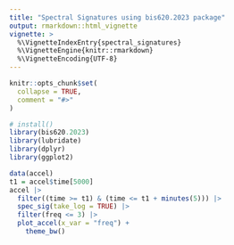 ```yaml
---
title: "Spectral Signatures using bis620.2023 package"
output: rmarkdown::html_vignette
vignette: >
  %\VignetteIndexEntry{spectral_signatures}
  %\VignetteEngine{knitr::rmarkdown}
  %\VignetteEncoding{UTF-8}
---
```


```r
knitr::opts_chunk$set(
  collapse = TRUE,
  comment = "#>"
)
```

```r
# install()
library(bis620.2023)
library(lubridate)
library(dplyr)
library(ggplot2)

data(accel)
t1 = accel$time[5000]
accel |> 
  filter((time >= t1) & (time <= t1 + minutes(5))) |>
  spec_sig(take_log = TRUE) |>
  filter(freq <= 3) |>
  plot_accel(x_var = "freq") +
    theme_bw()
  
```
